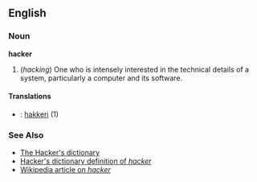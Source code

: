 ==English==

=== Noun ===
'''hacker'''
# (''hacking'') One who is intensely interested in the technical details of a system, particularly a computer and its software.
<!-- Please do not change this to "a term commonly confused with ..." or other such.  The usage note below makes the issue abundantly clear.  In common usage, this *is* the meaning.  I don't like it either, but when a newspaper article says "a hacker broke in ..." they don't mean "a term commonly confused with cracker broke in."  They mean "a cracker broke in." --dmh -->

====Translations====
*{{fi}}: [[hakkeri]] (1)

===See Also===

*[http://catb.org/~esr/jargon/index.html The Hacker's dictionary]
*[http://catb.org/~esr/jargon/html/H/hacker.html Hacker's dictionary definition of ''hacker'']
*[[w:hacker|Wikipedia article on ''hacker'']]